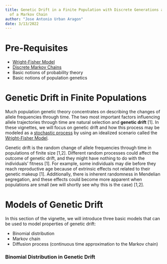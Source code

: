 ```yaml
---
title: Genetic Drift in a Finite Population with Discrete Generations as an Example
  of a Markov Chain
author: "Jose Antonio Urban Aragon"
date: 3/13/2022
---
```



# Pre-Requisites
  * [Wright-Fisher Model](https://stephens999.github.io/fiveMinuteStats/wright_fisher_model.html)
  * [Discrete Markov Chains](http://stephens999.github.io/fiveMinuteStats/markov_chains_discrete_intro.html)
  * Basic notions of probability theory
  * Basic notions of population genetics
  
# Genetic Drift in Finite Populations

Much population genetic theory concentrates on describing the changes of allele frequencies through time. The two most important factors influencing allele trajectories through time are natural selection and **genetic drift** [1]. In these vignettes, we will focus on genetic drift and how this process may be modeled as a [stochastic process](https://en.wikipedia.org/wiki/Stochastic_process) by using an idealized scenario called the [Wright-Fisher Model](https://stephens999.github.io/fiveMinuteStats/wright_fisher_model.html).    
  
Genetic drift is the random change of allele frequencies through time in populations of finite size [1,2]. Different random processes could affect the outcome of genetic drift, and they might have nothing to do with the individuals' fitness [1]. For example, some individuals may die before they reach reproductive age because of extrinsic effects not related to their genetic makeup [1]. Additionally, there is inherent randomness in Mendelian segregation, and these effects could become more apparent when populations are small (we will shortly see why this is the case) [1,2].  



# Models of Genetic Drift 

In this section of the vignette, we will introduce three basic models that can be used to model properties of genetic drift:
  
  * Binomial distribution  
  * Markov chain  
  * Diffusion process (continuous time approximation to the Markov chain)  

### Binomial Distribution in Genetic Drift  





